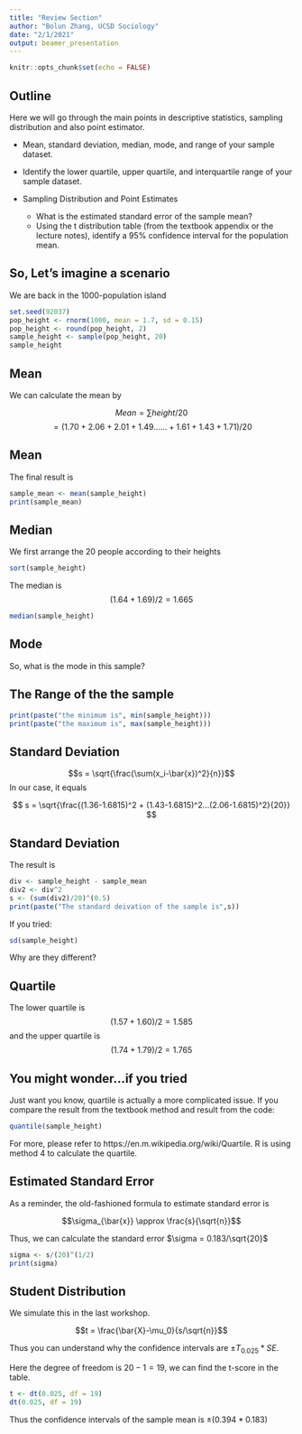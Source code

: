 ```yaml
---
title: "Review Section"
author: "Bolun Zhang, UCSD Sociology"
date: "2/1/2021"
output: beamer_presentation
---
```


```r
knitr::opts_chunk$set(echo = FALSE)
```

## Outline

Here we will go through the main points in descriptive statistics, sampling 
distribution and also point estimator. 

* Mean, standard deviation, median, mode, and range of your sample dataset.

* Identify the lower quartile, upper quartile, and interquartile range of your 
sample dataset.

* Sampling Distribution and Point Estimates
  + What is the estimated standard error of the sample mean?
  + Using the t distribution table (from the textbook appendix or the lecture 
notes), identify a 95% confidence interval for the population mean.

## So, Let's imagine a scenario

We are back in the 1000-population island

```r
set.seed(92037)
pop_height <- rnorm(1000, mean = 1.7, sd = 0.15)
pop_height <- round(pop_height, 2)
sample_height <- sample(pop_height, 20)
sample_height
```

## Mean

We can calculate the mean by

$$Mean = \sum{height}/20$$
$$= (1.70 + 2.06 + 2.01 + 1.49...... + 1.61+1.43 +1.71 )/20$$

## Mean

The final result is 
```r
sample_mean <- mean(sample_height)
print(sample_mean)
```

## Median

We first arrange the 20 people according to their heights

```r
sort(sample_height)
```

The median is $$(1.64+1.69)/2 = 1.665$$
```r
median(sample_height)
```

## Mode

So, what is the mode in this sample? 

## The Range of the the sample

```r
print(paste("the minimum is", min(sample_height)))
print(paste("the maximum is", max(sample_height)))
```

## Standard Deviation

$$s = \sqrt{\frac{\sum(x_i-\bar{x})^2}{n}}$$
In our case, it equals

$$ s = \sqrt{\frac{(1.36-1.6815)^2 + (1.43-1.6815)^2...(2.06-1.6815)^2}{20}} $$

## Standard Deviation

The result is 

```r
div <- sample_height - sample_mean
div2 <- div^2
s <- (sum(div2)/20)^(0.5)
print(paste("The standard deivation of the sample is",s))
```

If you tried:
```r
sd(sample_height)
```

Why are they different?

## Quartile

The lower quartile is $$(1.57+1.60)/2 = 1.585$$ and the upper quartile is $$(1.74+1.79)/2=1.765$$

## You might wonder...if you tried

Just want you know, quartile is actually a more complicated issue. If you compare the result from the textbook method and result from the code:

```r
quantile(sample_height)
```

For more, please refer to https://en.m.wikipedia.org/wiki/Quartile. R is using method 4 to calculate the quartile. 

## Estimated Standard Error

As a reminder, the old-fashioned formula to estimate standard error is

$$\sigma_{\bar{x}} \approx \frac{s}{\sqrt{n}}$$

Thus, we can calculate the standard error $\sigma = 0.183/\sqrt{20}$

```r
sigma <- s/(20)^(1/2)
print(sigma)
```

## Student Distribution

We simulate this in the last workshop. 

$$t = \frac{\bar{X}-\mu_0}{s/\sqrt{n}}$$

Thus you can understand why the confidence intervals are $\pm{T_{0.025}*SE}$. 

Here the degree of freedom is $20-1 = 19$, we can find the t-score in the table.

```r
t <- dt(0.025, df = 19)
dt(0.025, df = 19)
```

Thus the confidence intervals of the sample mean is $\pm{(0.394*0.183)}$




